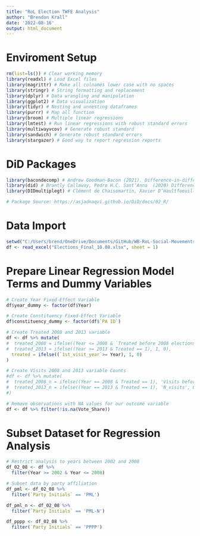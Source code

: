 ```yaml
---
title: "RoL Election TWFE Analysis"
author: "Brendon Krall"
date: '2022-08-16'
output: html_document
---
```


# Enviroment Setup
```r
rm(list=ls()) # Clear working memory 
library(readxl) # Load Excel files
library(magrittr) # Make all colnames lower case with no spaces
library(stringr) # String formatting and replacement
library(dplyr) # Data wrangling and manipulation
library(ggplot2) # Data visualization
library(tidyr) # Nesting and unnesting dataframes
library(purrr) # Map all function
library(broom) # Multiple linear regressions
library(lmtest) # Run linear regressions with robust standard errors 
library(multiwayvcov) # Generate robust standard 
library(sandwich) # Generate robust standard errors
library(stargazer) # Good way to report regression reports
```
# DiD Packages
```r
library(bacondecomp) # Andrew Goodman-Bacon (2021). Difference-in-differences with variation in treatment timing.
library(did) # Brantly Callaway, Pedro H.C. Sant’Anna  (2020) Difference-in-Differences with multiple time periods.
library(DIDmultiplegt) # Clément de Chaisemartin, Xavier D’Haultfoeuille (2020). Two-Way Fixed Effects Estimators with Heterogeneous Treatment Effects.

# Package Source: https://asjadnaqvi.github.io/DiD/docs/02_R/
```

# Data Import
```r
setwd("C:/Users/brend/OneDrive/Documents/GitHub/WB-RoL-Social-Movements")
df <- read_excel("Elections_Final_10.08.xlsx", sheet = 1)
```

# Prepare Linear Regression Model Terms and Dummy Variables
```r
# Create Year Fixed-Effect Variable 
df$year_dummy <- factor(df$Year)

# Create Constituency Fixed-Effect Variable 
df$constituency_dummy <- factor(df$`PA ID`)

# Create Treated 2008 and 2013 variable
df <- df %>% mutate(
#  treated_2008 = ifelse((Year <= 2008 & `Treated before 2008 elections` == 1), 1, 0),
#  treated_2013 = ifelse((Year >= 2013 & Treated == 1), 1, 0),
  treated = ifelse((`1st_visit_year`>= Year), 1, 0)
)

# Create Visits 2008 and 2013 variable Counts
#df <- df %>% mutate(
#  treated_2008_n = ifelse((Year == 2008 & Treated == 1), 'Visits before 2008 elections', 0),
#  treated_2013_n = ifelse((Year == 2013 & Treated == 1), 'N_visits', 0)
#)

# Remove observations with NA values for our outcome variable 
df <- df %>% filter(!is.na(Vote_Share))
```

# Subset Dataset for Regression Analysis
```r
# Restrict analysis to years between 2002 and 2008
df_02_08 <- df %>%
  filter(Year >= 2002 & Year <= 2008)

# Subset data by party affiliation 
df_pml <- df_02_08 %>%
  filter(`Party Initials` == 'PML')

df_pml_n <- df_02_08 %>%
  filter(`Party Initials` == 'PML-N')

df_pppp <- df_02_08 %>%
  filter(`Party Initials` == 'PPPP')
```
